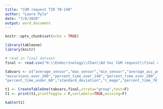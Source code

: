 ```yaml
---
title: "CGM request TIR 70-140"
author: "Laura Pyle"
date: "7/8/2020"
output: word_document
---
```


```r
knitr::opts_chunk$set(echo = TRUE)

library(tableone)
library(knitr)

# read in final dataset
final <- read.csv("H:\\Endocrinology\\Chan\\Ad hoc CGM request\\final dataset.csv")

tabvars <- c("average_sensor","max_sensor","min_sensor","average_auc_per_day","excursions_over_140",
"excursions_over_200","percent_time_over_140","percent_time_over_200","percent_time_under_70",
"percent_time_under_60","standard_deviation","r_mage","percent_time_70_140","min_spent_70_140")

t1 <- CreateTableOne(tabvars,final,strata="group",test=F)
t1 <- print(t1,printToggle = F,varLabels=TRUE,missing=F)
```


```r
kable(t1)
```


